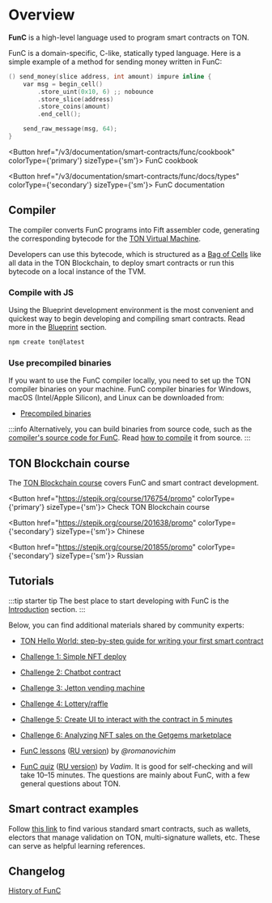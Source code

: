 

# Overview

**FunC** is a high-level language used to program smart contracts on TON.

FunC is a domain-specific, C-like, statically typed language. Here is a simple example of a method for sending money written in FunC:

```c
() send_money(slice address, int amount) impure inline {
    var msg = begin_cell()
        .store_uint(0x10, 6) ;; nobounce
        .store_slice(address)
        .store_coins(amount)
        .end_cell();

    send_raw_message(msg, 64);
}
```

<Button href="/v3/documentation/smart-contracts/func/cookbook" colorType={'primary'} sizeType={'sm'}>
  FunC cookbook
</Button>

<Button href="/v3/documentation/smart-contracts/func/docs/types" colorType={'secondary'} sizeType={'sm'}>
  FunC documentation
</Button>

## Compiler

The compiler converts FunC programs into Fift assembler code, generating the corresponding bytecode for the [TON Virtual Machine](/v3/documentation/tvm/tvm-overview/).

Developers can use this bytecode, which is structured as a [Bag of Cells](/v3/documentation/data-formats/cells/overview) like all data in the TON Blockchain, to deploy smart contracts or run this bytecode on a local instance of the TVM.

### Compile with JS

Using the Blueprint development environment is the most convenient and quickest way to begin developing and compiling smart contracts.
Read more in the [Blueprint](/v3/documentation/smart-contracts/getting-started/javascript/) section.

```bash
npm create ton@latest
```

### Use precompiled binaries

If you want to use the FunC compiler locally, you need to set up the TON compiler binaries on your machine.
FunC compiler binaries for Windows, macOS (Intel/Apple Silicon), and Linux can be downloaded from:

- [Precompiled binaries](/v3/documentation/archive/precompiled-binaries/)

:::info
Alternatively, you can build binaries from source code,
such as the [compiler's source code for FunC](https://github.com/ton-blockchain/ton/tree/master/crypto/func/).
Read [how to compile](/v3/guidelines/smart-contracts/howto/compile/compilation-instructions#func) it from source.
:::

## TON Blockchain course

The [TON Blockchain course](https://stepik.org/course/176754/) covers FunC and smart contract development.

<Button href="https://stepik.org/course/176754/promo" colorType={'primary'} sizeType={'sm'}>
  Check TON Blockchain course
</Button>

<Button href="https://stepik.org/course/201638/promo" colorType={'secondary'} sizeType={'sm'}>
  Chinese
</Button>

<Button href="https://stepik.org/course/201855/promo" colorType={'secondary'} sizeType={'sm'}>
  Russian
</Button>

## Tutorials

:::tip starter tip
The best place to start developing with FunC is the [Introduction](/v3/documentation/smart-contracts/overview/) section.
:::

Below, you can find additional materials shared by community experts:

- [TON Hello World: step-by-step guide for writing your first smart contract](https://helloworld.tonstudio.io/02-contract/)

- [Challenge 1: Simple NFT deploy](https://github.com/romanovichim/TONQuest1/)
- [Challenge 2: Chatbot contract](https://github.com/romanovichim/TONQuest2/)
- [Challenge 3: Jetton vending machine](https://github.com/romanovichim/TONQuest3/)
- [Challenge 4: Lottery/raffle](https://github.com/romanovichim/TONQuest4/)
- [Challenge 5: Create UI to interact with the contract in 5 minutes](https://github.com/romanovichim/TONQuest5/)
- [Challenge 6: Analyzing NFT sales on the Getgems marketplace](https://github.com/romanovichim/TONQuest6/)

- [FunC lessons](https://github.com/romanovichim/TonFunClessons_Eng/) ([RU version](https://github.com/romanovichim/TonFunClessons_ru/)) by _@romanovichim_
- [FunC quiz](https://t.me/toncontests/60/) ([RU version](https://t.me/toncontests/58?comment=14888/)) by _Vadim_. It is good for self-checking and will take 10–15 minutes. The questions are mainly about FunС, with a few general questions about TON.

## Smart contract examples

Follow [this link](/v3/documentation/smart-contracts/contracts-specs/examples/) to find various standard smart contracts,
such as wallets, electors that manage validation on TON, multi-signature wallets, etc. These can serve as helpful learning references.

## Changelog

[History of FunC](/v3/documentation/smart-contracts/func/changelog/)

<Feedback />

